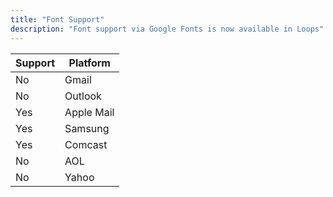 ```yaml
---
title: "Font Support"
description: "Font support via Google Fonts is now available in Loops"
---
```


| Support | Platform   |
| ------- | ---------- |
| No      | Gmail      |
| No      | Outlook    |
| Yes     | Apple Mail |
| Yes     | Samsung    |
| Yes     | Comcast    |
| No      | AOL        |
| No      | Yahoo      |
